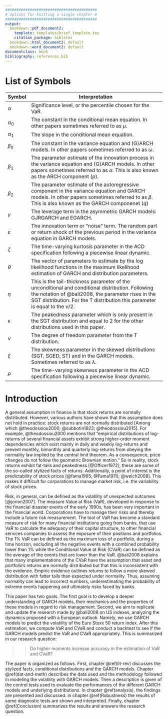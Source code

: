 ```yaml
---
#########################################
# options for knitting a single chapter #
#########################################
output:
  bookdown::pdf_document2:
    template: templates/brief_template.tex
    citation_package: biblatex
  bookdown::html_document2: default
  bookdown::word_document2: default
documentclass: book
bibliography: references.bib
---
```


# List of Symbols {.unnumbered}

```{=tex}
\adjustmtc
\markboth{Introduction}{}
```
+---------------+------------------------------------------------------------------------------------------------------------------------------------------------------------------------------------------------------------------------------------------+
| Symbol        | Interpretation                                                                                                                                                                                                                           |
+===============+==========================================================================================================================================================================================================================================+
| $\alpha$      | Significance level, or the percentile chosen for the VaR.                                                                                                                                                                                |
+---------------+------------------------------------------------------------------------------------------------------------------------------------------------------------------------------------------------------------------------------------------+
| $\alpha_0$    | The constant in the conditional mean equation. In other papers sometimes referred to as $\mu$.                                                                                                                                           |
+---------------+------------------------------------------------------------------------------------------------------------------------------------------------------------------------------------------------------------------------------------------+
| $\alpha_1$    | The slope in the conditional mean equation.                                                                                                                                                                                              |
+---------------+------------------------------------------------------------------------------------------------------------------------------------------------------------------------------------------------------------------------------------------+
| $\beta_0$     | The constant in the variance equation and (G)ARCH models. In other papers sometimes referred to as $\omega$.                                                                                                                             |
+---------------+------------------------------------------------------------------------------------------------------------------------------------------------------------------------------------------------------------------------------------------+
| $\beta_1$     | The parameter estimate of the innovation process in the variance equation and (G)ARCH models. In other papers sometimes referred to as $\alpha$. This is also known as the ARCH component ($p$).                                         |
+---------------+------------------------------------------------------------------------------------------------------------------------------------------------------------------------------------------------------------------------------------------+
| $\beta_2$     | The parameter estimate of the autoregressive component in the variance equation and GARCH models. In other papers sometimes referred to as $\beta$. This is also known as the GARCH componenet ($q$)                                     |
+---------------+------------------------------------------------------------------------------------------------------------------------------------------------------------------------------------------------------------------------------------------+
| $\gamma$      | The leverage term in the asymmetric GARCH models: GJRGARCH and EGARCH.                                                                                                                                                                   |
+---------------+------------------------------------------------------------------------------------------------------------------------------------------------------------------------------------------------------------------------------------------+
| $\varepsilon$ | The innovation term or "noise" term. The random part or return shock of the previous period in the variance equation in GARCH models.                                                                                                    |
+---------------+------------------------------------------------------------------------------------------------------------------------------------------------------------------------------------------------------------------------------------------+
| $\zeta$       | The time-varying kurtosis parameter in the ACD specification following a piecewise linear dynamic.                                                                                                                                       |
+---------------+------------------------------------------------------------------------------------------------------------------------------------------------------------------------------------------------------------------------------------------+
| $\theta$      | The vector of parameters to estimate by the log likelihood functions in the maximum likelihood estimation of GARCH and distribution parameters.                                                                                          |
+---------------+------------------------------------------------------------------------------------------------------------------------------------------------------------------------------------------------------------------------------------------+
| $\eta$        | This is the tail-thickness parameter of the unconditional and conditional distribution. Following the notation of @bali2008, the parameter rises in the SGT distribution. For the T distribution this parameter is equal to the $\nu/2$. |
+---------------+------------------------------------------------------------------------------------------------------------------------------------------------------------------------------------------------------------------------------------------+
| $\kappa$      | The peakedness parameter which is only present in the SGT distribution and equal to 2 for the other distributions used in this paper.                                                                                                    |
+---------------+------------------------------------------------------------------------------------------------------------------------------------------------------------------------------------------------------------------------------------------+
| $\nu$         | The degree of freedom parameter from the T distribution.                                                                                                                                                                                 |
+---------------+------------------------------------------------------------------------------------------------------------------------------------------------------------------------------------------------------------------------------------------+
| $\xi$         | The skewness parameter in the skewed distributions (SGT, SGED, ST) and in the GARCH models. Sometimes referred to as $\lambda$.                                                                                                          |
+---------------+------------------------------------------------------------------------------------------------------------------------------------------------------------------------------------------------------------------------------------------+
| $\rho$        | The time-varying skewness parameter in the ACD specification following a piecewise linear dynamic.                                                                                                                                       |
+---------------+------------------------------------------------------------------------------------------------------------------------------------------------------------------------------------------------------------------------------------------+

# Introduction {.unnumbered}

```{=tex}
\adjustmtc
\markboth{Introduction}{}
```
\noindent A general assumption in finance is that stock returns are normally distributed. However, various authors have shown that this assumption does not hold in practice: stock returns are not normally distributed [Among which @theodossiou2000; @subbotin1923; @theodossiou2015]. For example, @theodossiou2000 mentions that "empirical distributions of log-returns of several financial assets exhibit strong higher-order moment dependencies which exist mainly in daily and weekly log-returns and prevent monthly, bimonthly and quarterly log-returns from obeying the normality law implied by the central limit theorem. As a consequence, price changes do not follow the geometric Brownian motion." So in reality, stock returns exhibit fat-tails and peakedness [@Officer1972], these are some of the so-called stylized facts of returns. Additionally, a point of interest is the predictability of stock prices [@fama1965; @Fama1970; @welch2008]. This makes it difficult for corporations to manage market risk, i.e. the variability of stock prices.  

Risk, in general, can be defined as the volatility of unexpected outcomes [@jorion2007]. The measure Value at Risk (VaR), developed in response to the financial disaster events of the early 1990s, has been very important in the financial world. Corporations have to manage their risks and thereby include a future risk measurement. The tool of VaR has become a standard measure of risk for many financial institutions going from banks, that use VaR to calculate the adequacy of their capital structure, to other financial services companies to assess the exposure of their positions and portfolios. The 1% VaR can be defined as the maximum loss of a portfolio, during a time horizon, excluding all the negative events with a combined probability lower than 1% while the Conditional Value at Risk (CVaR) can be defined as the average of the events that are lower than the VaR. @bali2008 explains that many implementations of the CVaR have the assumption that asset and portfolio's returns are normally distributed but that this is inconsistent with the evidence. Empiric evidence outlines returns to follow a more skewed distribution with fatter tails than expected under normality. Thus, assuming normality can lead to incorrect numbers, underestimating the probability of extreme events happening and ultimately risks faced by banks.

\noindent This paper has two goals. The first goal is to develop a deeper understanding of GARCH models, their mechanics and the properties of these models in regard to risk management. Second, we aim to replicate and update the research made by @bali2008 on US indexes, analyzing the dynamics proposed with a European outlook. Namely, we use GARCH models to predict the volatility of the Euro Stoxx 50 return index. After this estimation, we compute VaR and CVaR and conduct a backtest to see if the GARCH models predict the VaR and CVaR appropriately. This is summarized in our research question:

> > Do higher moments increase accuracy in the estimation of VaR and CVaR?

\noindent The paper is organized as follows. First, chapter \@ref(lit-rev) discusses the stylized facts, conditional distributions and the GARCH models. Chapter \@ref(dat-and-meth) describes the data used and the methodology followed in modeling the volatility with GARCH models. Then a description is given of the control tests used to evaluate the performances of the different GARCH models and underlying distributions. In chapter \@ref(analysis), the findings are presented and discussed. in chapter \@ref(Robustness) the results of some diagnostic tests are shown and interpreted. Finally, chapter \@ref(Conclusion) summarizes the results and answers the research question.
